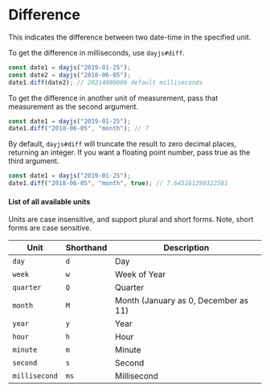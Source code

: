 # Difference

This indicates the difference between two date-time in the specified unit.

To get the difference in milliseconds, use `dayjs#diff`.

```js
const date1 = dayjs("2019-01-25");
const date2 = dayjs("2018-06-05");
date1.diff(date2); // 20214000000 default milliseconds
```

To get the difference in another unit of measurement, pass that measurement as the second argument.

```js
const date1 = dayjs("2019-01-25");
date1.diff("2018-06-05", "month"); // 7
```

By default, `dayjs#diff` will truncate the result to zero decimal places, returning an integer. If you want a floating point number, pass true as the third argument.

```js
const date1 = dayjs("2019-01-25");
date1.diff("2018-06-05", "month", true); // 7.645161290322581
```

#### List of all available units

Units are case insensitive, and support plural and short forms. Note, short forms are case sensitive.

| Unit          | Shorthand | Description                          |
| ------------- | --------- | ------------------------------------ |
| `day`         | `d`       | Day                                  |
| `week`        | `w`       | Week of Year                         |
| `quarter`     | `Q`       | Quarter                              |
| `month`       | `M`       | Month (January as 0, December as 11) |
| `year`        | `y`       | Year                                 |
| `hour`        | `h`       | Hour                                 |
| `minute`      | `m`       | Minute                               |
| `second`      | `s`       | Second                               |
| `millisecond` | `ms`      | Millisecond                          |

